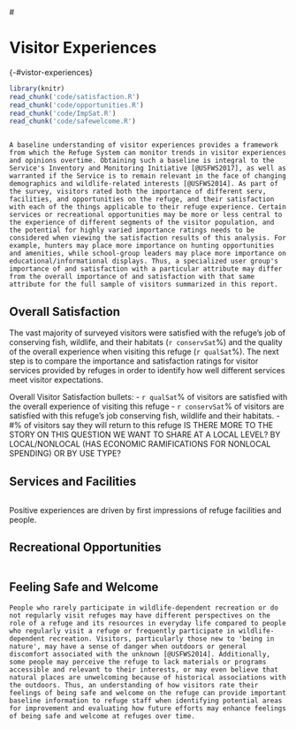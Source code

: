 #<h1 class=chap3>Visitor Experiences</h1>{-#vistor-experiences}
```r
library(knitr)
read_chunk('code/satisfaction.R')
read_chunk('code/opportunities.R')
read_chunk('code/ImpSat.R')
read_chunk('code/safewelcome.R')

```

```r
```

```block2
A baseline understanding of visitor experiences provides a framework from which the Refuge System can monitor trends in visitor experiences and opinions overtime. Obtaining such a baseline is integral to the Service's Inventory and Monitoring Initiative [@USFWS2017], as well as warranted if the Service is to remain relevant in the face of changing demographics and wildlife-related interests [@USFWS2014]. As part of the survey, visitors rated both the importance of different serv, facilities, and opportunities on the refuge, and their satisfaction with each of the things applicable to their refuge experience. Certain services or recreational opportunities may be more or less central to the experience of different segments of the visitor population, and the potential for highly varied importance ratings needs to be considered when viewing the satisfaction results of this analysis. For example, hunters may place more importance on hunting opportunities and amenities, while school-group leaders may place more importance on educational/informational displays. Thus, a specialized user group's importance of and satisfaction with a particular attribute may differ from the overall importance of and satisfaction with that same attribute for the full sample of visitors summarized in this report.
```

## Overall Satisfaction{-}

The vast majority of surveyed visitors were satisfied with the refuge’s job of conserving fish, wildlife, and their habitats (`r conservSat`%) and the quality of the overall experience when visiting this refuge (`r qualSat`%). The next step is to compare the importance and satisfaction ratings for visitor services provided by refuges in order to identify how well different services meet visitor expectations.

Overall Visitor Satisfaction bullets:
-	`r qualSat`% of visitors are satisfied with the overall experience of visiting this refuge
-	`r conservSat`% of visitors are satisfied with this refuge’s job conserving fish, wildlife and their habitats.
-	#% of visitors say they will return to this refuge IS THERE MORE TO THE STORY ON THIS QUESTION WE WANT TO SHARE AT A LOCAL LEVEL? BY LOCAL/NONLOCAL (HAS ECONOMIC RAMIFICATIONS FOR NONLOCAL SPENDING) OR BY USE TYPE?


## Services and Facilities{-}
```r
```

Positive experiences are driven by first impressions of refuge facilities and people.


## Recreational Opportunities{-}
```r
```


## Feeling Safe and Welcome{-}
```block2
People who rarely participate in wildlife-dependent recreation or do not regularly visit refuges may have different perspectives on the role of a refuge and its resources in everyday life compared to people who regularly visit a refuge or frequently participate in wildlife-dependent recreation. Visitors, particularly those new to 'being in nature', may have a sense of danger when outdoors or general discomfort associated with the unknown [@USFWS2014]. Additionally, some people may perceive the refuge to lack materials or programs accessible and relevant to their interests, or may even believe that natural places are unwelcoming because of historical associations with the outdoors. Thus, an understanding of how visitors rate their feelings of being safe and welcome on the refuge can provide important baseline information to refuge staff when identifying potential areas for improvement and evaluating how future efforts may enhance feelings of being safe and welcome at refuges over time. 
```
